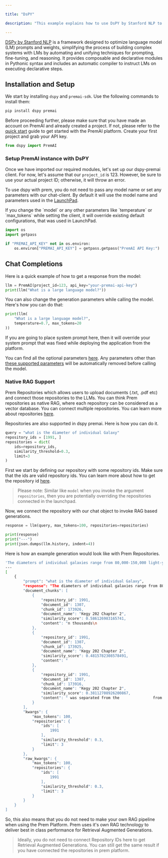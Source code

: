 ```yaml
---

title: "DsPY"

description: "This example explains how to use DsPY by Stanford NLP to interact with different chat models."

---
```


[DSPy by Stanford NLP](https://github.com/stanfordnlp/dspy) is a framework designed to optimize language model (LM) prompts and weights, simplifying the process of building complex systems with LMs by automating and unifying techniques for prompting, fine-tuning, and reasoning. It provides composable and declarative modules in Pythonic syntax and includes an automatic compiler to instruct LMs on executing declarative steps.

## Installation and Setup

We start by installing `dspy` and `premai-sdk`. Use the following commands to install them:

```bash
pip install dspy premai
```

Before proceeding further, please make sure that you have made an account on PremAI and already created a project. If not, please refer to the [quick start](https://docs.premai.io/introduction) guide to get started with the PremAI platform. Create your first project and grab your API key.


```python
from dspy import PremAI
```

### Setup PremAI instance with DsPY

Once we have imported our required modules, let's set up our dspy-premai client. For now, let's assume that our `project_id` is 123. However, be sure to use your actual project ID; otherwise, it will throw an error.

To use dspy with prem, you do not need to pass any model name or set any parameters with our chat-client. By default it will use the model name and parameters used in the [LaunchPad](https://docs.premai.io/get-started/launchpad).

<Note>
 If you change the `model` or any other parameters like `temperature`  or `max_tokens` while setting the client, it will override existing default configurations, that was used in LaunchPad.   
</Note>

```python
import os
import getpass

if "PREMAI_API_KEY" not in os.environ:
    os.environ["PREMAI_API_KEY"] = getpass.getpass("PremAI API Key:")
```

## Chat Completions

Here is a quick example of how to get a response from the model:

```python
llm = PremAI(project_id=123, api_key="your-premai-api-key")
print(llm("What is a large language model?"))
```

You can also change the generation parameters while calling the model. Here's how you can do that:

```python
print(llm(
    "What is a large language model?", 
    temperature=0.7, max_tokens=20
))
```

<Note>
If you are going to place system prompt here, then it will override your system prompt that was fixed while deploying the application from the platform. 

You can find all the optional parameters [here](https://docs.premai.io/get-started/sdk#optional-parameters). Any parameters other than [these supported parameters](https://docs.premai.io/get-started/sdk#optional-parameters) will be automatically removed before calling the model. 
</Note>

### Native RAG Support

Prem Repositories which allows users to upload documents (.txt, .pdf etc) and connect those repositories to the LLMs. You can think Prem repositories as native RAG, where each repository can be considered as a vector database. You can connect multiple repositories. You can learn more about repositories [here](https://docs.premai.io/get-started/repositories).

Repositories are also supported in dspy premai. Here is how you can do it. 

```python
query = "what is the diameter of individual Galaxy"
repository_ids = [1991, ]
repositories = dict(
    ids=repository_ids,
    similarity_threshold=0.3,
    limit=3
)
```

First we start by defining our repository with some repository ids. Make sure that the ids are valid repository ids. You can learn more about how to get the repository id [here](https://docs.premai.io/get-started/repositories). 

> Please note: Similar like `model` when you invoke the argument `repositories`, then you are potentially overriding the repositories connected in the launchpad. 

Now, we connect the repository with our chat object to invoke RAG based generations. 

```python 
response = llm(query, max_tokens=100, repositories=repositories)

print(response)
print("---")
print(json.dumps(llm.history, indent=4))
```

Here is how an example generation would look like with Prem Repositories. 

```bash
'The diameters of individual galaxies range from 80,000-150,000 light-years.'
---
[
    {
        "prompt": "what is the diameter of individual Galaxy",
        "response": "The diameters of individual galaxies range from 80,000-150,000 light-years.",
        "document_chunks": [
            {
                "repository_id": 1991,
                "document_id": 1307,
                "chunk_id": 173926,
                "document_name": "Kegy 202 Chapter 2",
                "similarity_score": 0.586126983165741,
                "content": "n thousands\n                                                                                                                                               of           light-years. The diameters of individual\n                                                                                                                                               galaxies range from 80,000-150,000 light\n                                                                                                                       "
            },
            {
                "repository_id": 1991,
                "document_id": 1307,
                "chunk_id": 173925,
                "document_name": "Kegy 202 Chapter 2",
                "similarity_score": 0.4815782308578491,
                "content": "                                                for development of galaxies. A galaxy contains\n                                                                                                                                               a large number of stars. Galaxies spread over\n                                                                                                                                               vast distances that are measured in thousands\n                                       "
            },
            {
                "repository_id": 1991,
                "document_id": 1307,
                "chunk_id": 173916,
                "document_name": "Kegy 202 Chapter 2",
                "similarity_score": 0.38112708926200867,
                "content": " was separated from the               from each other as the balloon expands.\n  solar surface. As the passing star moved away,             Similarly, the distance between the galaxies is\n  the material separated from the solar surface\n  continued to revolve around the sun and it\n  slowly condensed into planets. Sir James Jeans\n  and later Sir Harold Jeffrey supported thisnot to be republishedalso found to be increasing and thereby, the\n                                                             universe is"
            }
        ],
        "kwargs": {
            "max_tokens": 100,
            "repositories": {
                "ids": [
                    1991
                ],
                "similarity_threshold": 0.3,
                "limit": 3
            }
        },
        "raw_kwargs": {
            "max_tokens": 100,
            "repositories": {
                "ids": [
                    1991
                ],
                "similarity_threshold": 0.3,
                "limit": 3
            }
        }
    }
]
```

So, this also means that you do not need to make your own RAG pipeline when using the Prem Platform. Prem uses it's own RAG technology to deliver best in class performance for Retrieval Augmented Generations.

> Ideally, you do not need to connect Repository IDs here to get Retrieval Augmented Generations. You can still get the same result if you have connected the repositories in prem platform. 